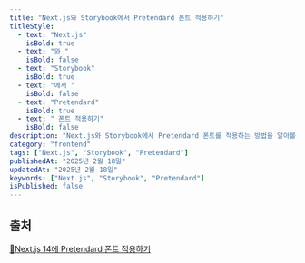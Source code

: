 ```yaml
---
title: "Next.js와 Storybook에서 Pretendard 폰트 적용하기"
titleStyle:
  - text: "Next.js"
    isBold: true
  - text: "와 "
    isBold: false
  - text: "Storybook"
    isBold: true
  - text: "에서 "
    isBold: false
  - text: "Pretendard"
    isBold: true
  - text: " 폰트 적용하기"
    isBold: false
description: "Next.js와 Storybook에서 Pretendard 폰트를 적용하는 방법을 알아볼게요."
category: "frontend"
tags: ["Next.js", "Storybook", "Pretendard"]
publishedAt: "2025년 2월 18일"
updatedAt: "2025년 2월 18일"
keywords: ["Next.js", "Storybook", "Pretendard"]
isPublished: false
---
```


## 출처

[🧱Next.js 14에 Pretendard 폰트 적용하기](https://dev.to/algoorgoal/nextjs-tailwindcsse-pretendard-ponteu-jeogyonghagi-1g87)
